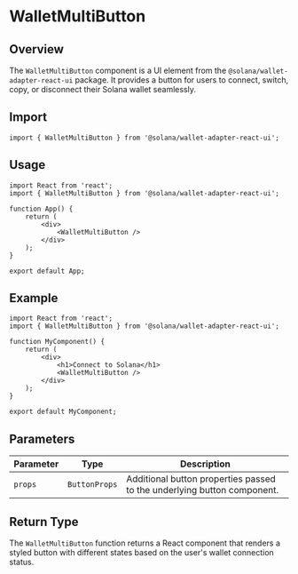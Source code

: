 # WalletMultiButton 

## Overview
The `WalletMultiButton` component is a UI element from the `@solana/wallet-adapter-react-ui` package. It provides a button for users to connect, switch, copy, or disconnect their Solana wallet seamlessly.

## Import
```tsx
import { WalletMultiButton } from '@solana/wallet-adapter-react-ui';
```

## Usage
```tsx
import React from 'react';
import { WalletMultiButton } from '@solana/wallet-adapter-react-ui';

function App() {
    return (
        <div>
            <WalletMultiButton />
        </div>
    );
}

export default App;
```

## Example
```tsx
import React from 'react';
import { WalletMultiButton } from '@solana/wallet-adapter-react-ui';

function MyComponent() {
    return (
        <div>
            <h1>Connect to Solana</h1>
            <WalletMultiButton />
        </div>
    );
}

export default MyComponent;
```

## Parameters
| Parameter   | Type       | Description |
|------------|-----------|-------------|
| `props`    | `ButtonProps` | Additional button properties passed to the underlying button component. |

## Return Type
The `WalletMultiButton` function returns a React component that renders a styled button with different states based on the user's wallet connection status.
